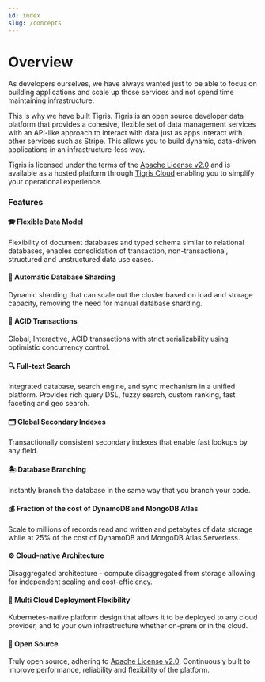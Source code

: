 ```yaml
---
id: index
slug: /concepts
---
```



# Overview

As developers ourselves, we have always wanted just to be able to focus on
building applications and scale up those services and not spend time maintaining
infrastructure.

This is why we have built Tigris. Tigris is an open source developer data
platform that provides a cohesive, flexible set of data management services with
an API-like approach to interact with data just as apps interact with other
services such as Stripe. This allows you to build dynamic, data-driven
applications in an infrastructure-less way.

Tigris is licensed under the terms of the
[Apache License v2.0](http://www.apache.org/licenses/LICENSE-2.0) and is
available as a hosted platform through <a href={tigrisConfig.signupUrl}>Tigris
Cloud</a> enabling you to simplify your operational experience.

### Features

#### 🪗 Flexible Data Model

Flexibility of document databases and typed schema similar to relational
databases, enables consolidation of transaction, non-transactional, structured
and unstructured data use cases.

#### 🤖 Automatic Database Sharding

Dynamic sharding that can scale out the cluster based on load and storage
capacity, removing the need for manual database sharding.

#### 🏦 ACID Transactions

Global, Interactive, ACID transactions with strict serializability using
optimistic concurrency control.

#### 🔍 Full-text Search

Integrated database, search engine, and sync mechanism in a unified platform.
Provides rich query DSL, fuzzy search, custom ranking, fast faceting and geo
search.

#### 🗂 Global Secondary Indexes

Transactionally consistent secondary indexes that enable fast lookups by any
field.

#### 🏝 Database Branching

Instantly branch the database in the same way that you branch your code.

#### 💰 Fraction of the cost of DynamoDB and MongoDB Atlas

Scale to millions of records read and written and petabytes of data storage
while at 25% of the cost of DynamoDB and MongoDB Atlas Serverless.

#### ⚙️ Cloud-native Architecture

Disaggregated architecture - compute disaggregated from storage allowing for
independent scaling and cost-efficiency.

#### 💭 Multi Cloud Deployment Flexibility

Kubernetes-native platform design that allows it to be deployed to any cloud
provider, and to your own infrastructure whether on-prem or in the cloud.

#### 💚 Open Source

Truly open source, adhering to
[Apache License v2.0](http://www.apache.org/licenses/LICENSE-2.0). Continuously
built to improve performance, reliability and flexibility of the platform.
